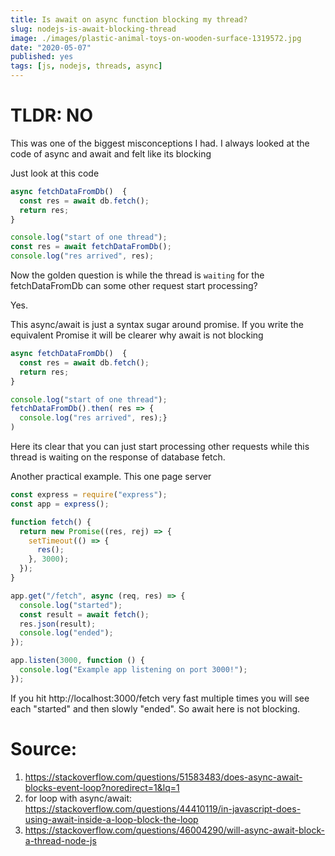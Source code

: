 ```yaml
---
title: Is await on async function blocking my thread?
slug: nodejs-is-await-blocking-thread
image: ./images/plastic-animal-toys-on-wooden-surface-1319572.jpg
date: "2020-05-07"
published: yes
tags: [js, nodejs, threads, async]
---
```



# TLDR: NO

This was one of the biggest misconceptions I had. I always looked at the code of async and await and felt like its blocking

Just look at this code

<CodeDivWrapper>

```js
async fetchDataFromDb()  {
  const res = await db.fetch();
  return res;
}

console.log("start of one thread");
const res = await fetchDataFromDb();
console.log("res arrived", res);
```

</CodeDivWrapper>

Now the golden question is while the thread is `waiting` for the fetchDataFromDb can some other request start processing?

Yes.

This async/await is just a syntax sugar around promise. If you write the equivalent Promise it will be clearer why await is not blocking

<CodeDivWrapper>

```js
async fetchDataFromDb()  {
  const res = await db.fetch();
  return res;
}

console.log("start of one thread");
fetchDataFromDb().then( res => {
  console.log("res arrived", res);}
)
```

</CodeDivWrapper>

Here its clear that you can just start processing other requests while this thread is waiting on the response of database fetch.

Another practical example. This one page server

<CodeDivWrapper>

```js
const express = require("express");
const app = express();

function fetch() {
  return new Promise((res, rej) => {
    setTimeout(() => {
      res();
    }, 3000);
  });
}

app.get("/fetch", async (req, res) => {
  console.log("started");
  const result = await fetch();
  res.json(result);
  console.log("ended");
});

app.listen(3000, function () {
  console.log("Example app listening on port 3000!");
});
```

</CodeDivWrapper>

If you hit http://localhost:3000/fetch very fast multiple times you will see each "started" and then slowly "ended". So await here is not blocking.

# Source:

1. https://stackoverflow.com/questions/51583483/does-async-await-blocks-event-loop?noredirect=1&lq=1
2. for loop with async/await: https://stackoverflow.com/questions/44410119/in-javascript-does-using-await-inside-a-loop-block-the-loop
3. https://stackoverflow.com/questions/46004290/will-async-await-block-a-thread-node-js
